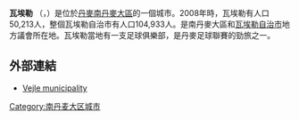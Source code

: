 {{Merge|瓦埃勒站|time=2021-01-13T11:44:45+00:00}}
{{Unreferenced|time=2021-01-13T11:43:56+00:00}}
{{Infobox settlement
| name = Vejle
| native_name =
| native_name_lang =
| settlement_type = 鎮
| image_skyline = Vejle Raadhus.JPG
| image_alt =
| image_caption = 瓦埃勒市政廳
| image_flag =
| flag_alt =
| image_seal = Vejles segl.jpg
| seal_alt =
| image_shield = Coat of arms of Vejle.svg
| shield_alt =
| nickname =
| motto =
| image_map =
| map_alt =
| map_caption =
| pushpin_map = Denmark
| pushpin_label_position = right
| pushpin_map_alt =
| pushpin_map_caption = 在丹麥的位置
| latd = 55 |latm = 43 |lats = |latNS = N
| longd = 9 |longm = 32 |longs = |longEW = E
| coor_pinpoint =
| coordinates_type =
| coordinates_display = inline,title
| coordinates_footnotes =
| subdivision_type = 國家
| subdivision_name = [[丹麥|丹麥]]
| subdivision_type1 = [[丹麥大區|大區]]
| subdivision_name1 = [[南丹麥大區|南丹麥大區]]
| subdivision_type2 = [[丹麥自治市|自治市]]
| subdivision_name2 = [[瓦埃勒自治市|瓦埃勒自治市]]
| subdivision_type3 =
| subdivision_name3 =
| established_title = 首次提及
| established_date = 1256
| established_title2 = 市章
| established_date2 = 1327
| founder =
| seat_type =
| seat =
| government_footnotes =
| leader_party =
| leader_title = 市長
| leader_name = Arne Sigtenbjerggaard ([[丹麥自由黨|V]])
| unit_pref = Metric<!-- or US or UK -->
| area_footnotes =
| area_total_km2 = 144
| area_land_km2 =
| area_water_km2 =
| area_water_percent =
| area_note =
| area_blank1_title = 自治市
| area_blank1_km2 = 1066.32
| elevation_footnotes =
| elevation_m = 8
| population_footnotes =
| population_total = 52449
| population_as_of = 2013
| population_density_km2 = auto
| population_demonym =
| population_note =
| population_blank1_title = 自治市
| population_blank1 = 108021
| population_blank1_as_of = 2012
| timezone1 = [[Central_European_Time|CET]]
| utc_offset1 = +1
| timezone1_DST = [[Central_European_Summer_Time|CEST]]
| utc_offset1_DST = +2
| postal_code_type = 郵編
| postal_code = 7100
| area_code_type =
| area_code = (+45) 7
| iso_code =
| website = [http://www.vejle.dk/ www.vejle.dk]
| footnotes =
}}
'''瓦埃勒''' （{{lang-da|'''Vejle'''}}，{{IPA-da|ˈʋɑɪ̯lə}}）是位於[[丹麥|丹麥]][[南丹麥大區|南丹麥大區]]的一個城市。2008年時，瓦埃勒有人口50,213人，整個瓦埃勒自治市有人口104,933人。是南丹麥大區和[[瓦埃勒自治市|瓦埃勒自治市]]地方議會所在地。瓦埃勒當地有一支足球俱樂部，是丹麥足球聯賽的勁旅之一。

==外部連結==
*[http://www.vejle.dk/ Vejle municipality] {{Wayback|url=http://www.vejle.dk/ |date=20170206082030 }} 


[[Category:南丹麦大区城市|Category:南丹麦大区城市]]